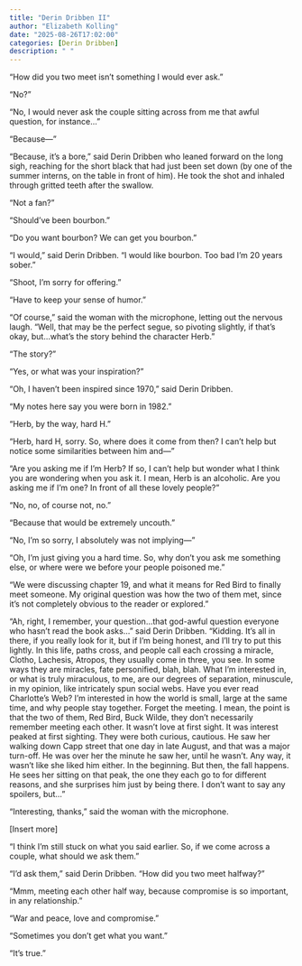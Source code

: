 ```yaml
---
title: "Derin Dribben II"
author: "Elizabeth Kolling"
date: "2025-08-26T17:02:00"
categories: [Derin Dribben]
description: " "
---
```



“How did you two meet isn’t something I would ever ask.”

“No?”

“No, I would never ask the couple sitting across from me that awful question, for instance…”

“Because—”

“Because, it’s a bore,” said Derin Dribben who leaned forward on the long sigh, reaching for the short black that had just been set down (by one of the summer interns, on the table in front of him). He took the shot and inhaled through gritted teeth after the swallow.

“Not a fan?”

“Should’ve been bourbon.” 

“Do you want bourbon? We can get you bourbon.”

“I would,” said Derin Dribben. “I would like bourbon. Too bad I’m 20 years sober.” 

“Shoot, I’m sorry for offering.” 

“Have to keep your sense of humor.”

“Of course,” said the woman with the microphone, letting out the nervous laugh. “Well, that may be the perfect segue, so pivoting slightly, if that’s okay, but…what’s the story behind the character Herb.”

“The story?”

“Yes, or what was your inspiration?”

“Oh, I haven’t been inspired since 1970,” said Derin Dribben. 

"My notes here say you were born in 1982." 

“Herb, by the way, hard H.”

“Herb, hard H, sorry. So, where does it come from then? I can’t help but notice some similarities between him and—”

“Are you asking me if I’m Herb? If so, I can’t help but wonder what I think you are wondering when you ask it. I mean, Herb is an alcoholic. Are you asking me if I’m one? In front of all these lovely people?”

“No, no, of course not, no.” 

“Because that would be extremely uncouth.” 

“No, I’m so sorry, I absolutely was not implying—”

“Oh, I’m just giving you a hard time. So, why don’t you ask me something else, or where were we before your people poisoned me.”

“We were discussing chapter 19, and what it means for Red Bird to finally meet someone. My original question was how the two of them met, since it’s not completely obvious to the reader or explored.” 

“Ah, right, I remember, your question…that god-awful question everyone who hasn’t read the book asks…” said Derin Dribben. “Kidding. It’s all in there, if you really look for it, but if I’m being honest, and I’ll try to put this lightly. In this life, paths cross, and people call each crossing a miracle, Clotho, Lachesis, Atropos, they usually come in three, you see. In some ways they are miracles, fate personified, blah, blah. What I’m interested in, or what is truly miraculous, to me, are our degrees of separation, minuscule, in my opinion, like intricately spun social webs. Have you ever read Charlotte’s Web? I’m interested in how the world is small, large at the same time, and why people stay together. Forget the meeting. I mean, the point is that the two of them, Red Bird, Buck Wilde, they don’t necessarily remember meeting each other. It wasn’t love at first sight. It was interest peaked at first sighting. They were both curious, cautious. He saw her walking down Capp street that one day in late August, and that was a major turn-off. He was over her the minute he saw her, until he wasn't. Any way, it wasn't like she liked him either. In the beginning. But then, the fall happens. He sees her sitting on that peak, the one they each go to for different reasons, and she surprises him just by being there. I don’t want to say any spoilers, but…”

“Interesting, thanks,” said the woman with the microphone.

[Insert more] 

“I think I’m still stuck on what you said earlier. So, if we come across a couple, what should we ask them.” 

“I’d ask them,” said Derin Dribben. “How did you two meet halfway?”   

“Mmm, meeting each other half way, because compromise is so important, in any relationship.” 

“War and peace, love and compromise.” 

“Sometimes you don’t get what you want.”  

“It’s true.” 